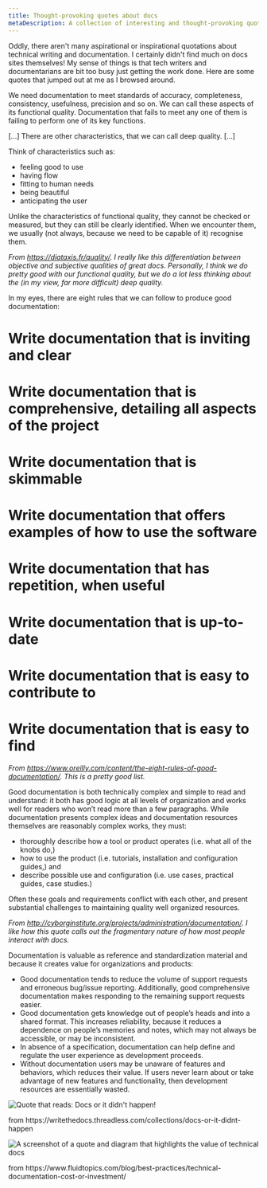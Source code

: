 ```yaml
---
title: Thought-provoking quotes about docs 
metaDescription: A collection of interesting and thought-provoking quotations about effective documentation and technical writing.
---
```




Oddly, there aren't many aspirational or inspirational quotations about technical writing and documentation. I certainly didn't find much on docs sites themselves! My sense of things is that tech writers and documentarians are bit too busy just getting the work done. Here are some quotes that jumped out at me as I browsed around.

<Callout variant="quotation" title="Quote">
We need documentation to meet standards of accuracy, completeness, consistency, usefulness, precision and so on. We can call these aspects of its functional quality. Documentation that fails to meet any one of them is failing to perform one of its key functions.

[...] There are other characteristics, that we can call deep quality.
[...]

Think of characteristics such as:
* feeling good to use
* having flow
* fitting to human needs
* being beautiful
* anticipating the user

Unlike the characteristics of functional quality, they cannot be checked or measured, but they can still be clearly identified. When we encounter them, we usually (not always, because we need to be capable of it) recognise them.
</Callout>

_From https://diataxis.fr/quality/. I really like this differentiation between objective and subjective qualities of great docs. Personally, I think we do pretty good with our functional quality, but we do a lot less thinking about the (in my view, far more difficult) deep quality._

<Callout variant="quotation" title="Quote">
In my eyes, there are eight rules that we can follow to produce good documentation:

# Write documentation that is inviting and clear
# Write documentation that is comprehensive, detailing all aspects of the project
# Write documentation that is skimmable
# Write documentation that offers examples of how to use the software
# Write documentation that has repetition, when useful
# Write documentation that is up-to-date
# Write documentation that is easy to contribute to
# Write documentation that is easy to find
</Callout>

_From https://www.oreilly.com/content/the-eight-rules-of-good-documentation/. This is a pretty good list._

<Callout variant="quotation" title="Quote">
Good documentation is both technically complex and simple to read and understand: it both has good logic at all levels of organization and works well for readers who won’t read more than a few paragraphs. While documentation presents complex ideas and documentation resources themselves are reasonably complex works, they must:

* thoroughly describe how a tool or product operates (i.e. what all of the knobs do,)
* how to use the product (i.e. tutorials, installation and configuration guides,) and
* describe possible use and configuration (i.e. use cases, practical guides, case studies.)

Often these goals and requirements conflict with each other, and present substantial challenges to maintaining quality well organized resources.
</Callout>

_From http://cyborginstitute.org/projects/administration/documentation/. I like how this quote calls out the fragmentary nature of how most people interact with docs._

<Callout variant="quotation" title="Quote">
Documentation is valuable as reference and standardization material and because it creates value for organizations and products:

* Good documentation tends to reduce the volume of support requests and erroneous bug/issue reporting. Additionally, good comprehensive documentation makes responding to the remaining support requests easier.
* Good documentation gets knowledge out of people’s heads and into a shared format. This increases reliability, because it reduces a dependence on people’s memories and notes, which may not always be accessible, or may be inconsistent.
* In absence of a specification, documentation can help define and regulate the user experience as development proceeds.
* Without documentation users may be unaware of features and behaviors, which reduces their value. If users never learn about or take advantage of new features and functionality, then development resources are essentially wasted.
</Callout>

<img
    title="Write the Docs quote"
    alt="Quote that reads: Docs or it didn't happen!"
    src={styleguideInspirationalQuoteFromWritetheDocs}
/>

<figcaption>
    from https://writethedocs.threadless.com/collections/docs-or-it-didnt-happen 
</figcaption>

<img
    title="Fluidtopics value of content"
    alt="A screenshot of a quote and diagram that highlights the value of technical docs"
    src={styleguideFluidtopicsContentValue}
/>

<figcaption>
    from https://www.fluidtopics.com/blog/best-practices/technical-documentation-cost-or-investment/
</figcaption>